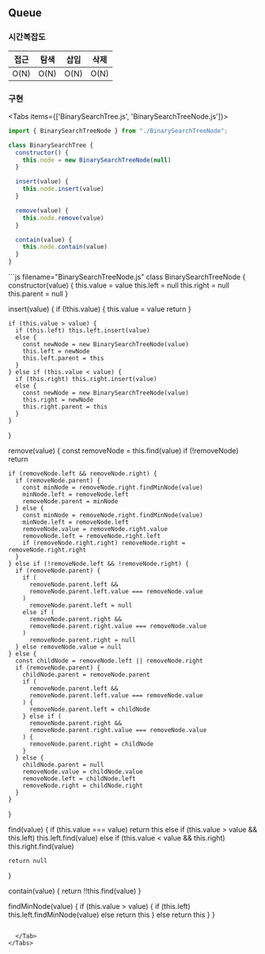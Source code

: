 
## Queue

### 시간복잡도

| 접근 | 탐색 | 삽입 | 삭제 |
| ---- | ---- | ---- | ---- |
| O(N) | O(N) | O(N) | O(N) |

### 구현

<Tabs items={['BinarySearchTree.js', 'BinarySearchTreeNode.js']}>
  <Tab>
```js filename="BinarySearchTree.js"
import { BinarySearchTreeNode } from "./BinarySearchTreeNode";

class BinarySearchTree {
  constructor() {
    this.node = new BinarySearchTreeNode(null)
  }

  insert(value) {
    this.node.insert(value)
  }

  remove(value) {
    this.node.remove(value)
  }

  contain(value) {
    this.node.contain(value)
  }
}
````
  </Tab>
  <Tab>
```js filename="BinarySearchTreeNode.js"
class BinarySearchTreeNode {
  constructor(value) {
    this.value = value
    this.left = null
    this.right = null
    this.parent = null
  }

  insert(value) {
    if (!this.value) {
      this.value = value
      return
    }

    if (this.value > value) {
      if (this.left) this.left.insert(value)
      else {
        const newNode = new BinarySearchTreeNode(value)
        this.left = newNode
        this.left.parent = this
      }
    } else if (this.value < value) {
      if (this.right) this.right.insert(value)
      else {
        const newNode = new BinarySearchTreeNode(value)
        this.right = newNode
        this.right.parent = this
      }
    }
  }

  remove(value) {
    const removeNode = this.find(value)
    if (!removeNode) return

    if (removeNode.left && removeNode.right) {
      if (removeNode.parent) {
        const minNode = removeNode.right.findMinNode(value)
        minNode.left = removeNode.left
        removeNode.parent = minNode
      } else {
        const minNode = removeNode.right.findMinNode(value)
        minNode.left = removeNode.left
        removeNode.value = removeNode.right.value
        removeNode.left = removeNode.right.left
        if (removeNode.right.right) removeNode.right = removeNode.right.right
      }
    } else if (!removeNode.left && !removeNode.right) {
      if (removeNode.parent) {
        if (
          removeNode.parent.left &&
          removeNode.parent.left.value === removeNode.value
        )
          removeNode.parent.left = null
        else if (
          removeNode.parent.right &&
          removeNode.parent.right.value === removeNode.value
        )
          removeNode.parent.right = null
      } else removeNode.value = null
    } else {
      const childNode = removeNode.left || removeNode.right
      if (removeNode.parent) {
        childNode.parent = removeNode.parent
        if (
          removeNode.parent.left &&
          removeNode.parent.left.value === removeNode.value
        ) {
          removeNode.parent.left = childNode
        } else if (
          removeNode.parent.right &&
          removeNode.parent.right.value === removeNode.value
        ) {
          removeNode.parent.right = childNode
        }
      } else {
        childNode.parent = null
        removeNode.value = childNode.value
        removeNode.left = childNode.left
        removeNode.right = childNode.right
      }
    }
  }

  find(value) {
    if (this.value === value) return this
    else if (this.value > value && this.left) this.left.find(value)
    else if (this.value < value && this.right) this.right.find(value)

    return null
  }

  contain(value) {
    return !!this.find(value)
  }

  findMinNode(value) {
    if (this.value > value) {
      if (this.left) this.left.findMinNode(value)
      else return this
    } else return this
  }
}
````

  </Tab>
</Tabs>
